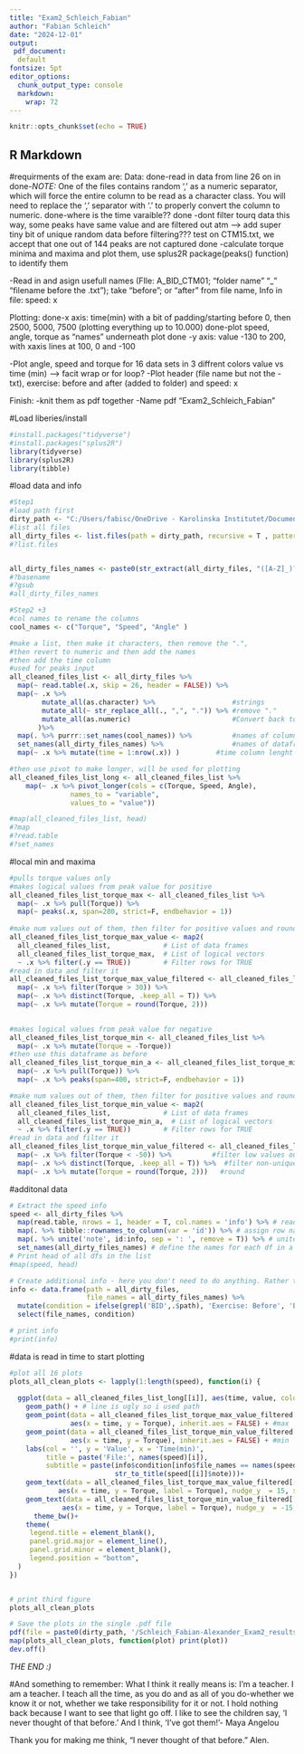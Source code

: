 ```yaml
---
title: "Exam2_Schleich_Fabian"
author: "Fabian Schleich"
date: "2024-12-01"
output: 
 pdf_document: 
  default
fontsize: 5pt
editor_options: 
  chunk_output_type: console
  markdown: 
    wrap: 72
---
```


```r
knitr::opts_chunk$set(echo = TRUE)
```
## R Markdown

#requirments of the exam are: 
Data: 
done-read in data from line 26 on in 
done-*NOTE:* One of the files contains random ',' as a numeric separator, which will force the entire column to be read as a character class. You will need to replace the ',' separator with '.' to properly convert the column to numeric.
done-where is the time varaible??
done -dont filter tourq data this way, some peaks have same value and are filtered out atm --> add super tiny bit of unique random data before filtering??? test on CTM15.txt, we accept that one out of 144 peaks are not captured
done -calculate torque minima and maxima and plot them, use splus2R package(peaks() function) to identify them

-Read in and asign usefull names (FIle: A_BID_CTM01; "folder name" "_" "filename before the .txt"); take "before"; or "after" from file name, Info in file: speed: x

Plotting:
done-x axis: time(min) with a bit of padding/starting before 0, then 2500, 5000, 7500 (plotting everything up to 10.000)
done-plot speed, angle, torque as "names" underneath plot
done -y axis: value -130 to 200, with xaxis lines at 100, 0 and -100


-Plot angle, speed and torque for 16 data sets in 3 diffrent colors value vs time (min) --> facit wrap or for loop?
-Plot header (file name but not the -txt), exercise: before and after (added to folder) and speed: x

Finish:
-knit them as pdf together
-Name pdf "Exam2_Schleich_Fabian"



#Load liberies/install
```r
#install.packages("tidyverse")
#install.packages("splus2R")
library(tidyverse)
library(splus2R)
library(tibble)

```



#load data and info
```r
#Step1
#load path first
dirty_path <- "C:/Users/fabisc/OneDrive - Karolinska Institutet/Documents/Courses/Intermediate R/Schleich_R_project_asigment/Day8and9_Exam2/data"
#list all files 
all_dirty_files <- list.files(path = dirty_path, recursive = T , pattern = ".txt", full.names = T)
#?list.files


all_dirty_files_names <- paste0(str_extract(all_dirty_files, "([A-Z]_)?R2|([A-Z]_)?BID"),'_', gsub('.txt', '', basename(all_dirty_files)))
#?basename
#?gsub
#all_dirty_files_names

#Step2 +3
#col names to rename the columns
cool_names <- c("Torque", "Speed", "Angle" )

#make a list, then make it characters, then remove the ".", 
#then revert to numeric and then add the names
#then add the time column
#used for peaks input
all_cleaned_files_list <- all_dirty_files %>%
  map(~ read.table(.x, skip = 26, header = FALSE)) %>%
  map(~ .x %>% 
        mutate_all(as.character) %>%                   #strings
        mutate_all(~ str_replace_all(., ",", ".")) %>% #remove "."
        mutate_all(as.numeric)                         #Convert back to numeric
       )%>%
  map(. %>% purrr::set_names(cool_names)) %>%          #names of column set
  set_names(all_dirty_files_names) %>%                 #names of dataframes set
  map(~ .x %>% mutate(time = 1:nrow(.x)) )         #time column lenght nrow

#then use pivot to make longer, will be used for plotting
all_cleaned_files_list_long <- all_cleaned_files_list %>%
    map(~ .x %>% pivot_longer(cols = c(Torque, Speed, Angle), 
               names_to = "variable", 
               values_to = "value"))

#map(all_cleaned_files_list, head) 
#?map
#?read.table
#?set_names


```

#local min and maxima
```r
#pulls torque values only
#makes logical values from peak value for positive
all_cleaned_files_list_torque_max <- all_cleaned_files_list %>%
  map(~ .x %>% pull(Torque)) %>%
  map(~ peaks(.x, span=280, strict=F, endbehavior = 1))
  
#make num values out of them, then filter for positive values and round them
all_cleaned_files_list_torque_max_value <- map2(
  all_cleaned_files_list,             # List of data frames
  all_cleaned_files_list_torque_max,  # List of logical vectors
  ~ .x %>% filter(.y == TRUE))        # Filter rows for TRUE
#read in data and filter it
all_cleaned_files_list_torque_max_value_filtered <- all_cleaned_files_list_torque_max_value %>%
  map(~ .x %>% filter(Torque > 30)) %>%
  map(~ .x %>% distinct(Torque, .keep_all = T)) %>%
  map(~ .x %>% mutate(Torque = round(Torque, 2)))
  

#makes logical values from peak value for negative
all_cleaned_files_list_torque_min <- all_cleaned_files_list %>%
  map(~ .x %>% mutate(Torque = -Torque))
#then use this dataframe as before
all_cleaned_files_list_torque_min_a <- all_cleaned_files_list_torque_min %>%
  map(~ .x %>% pull(Torque)) %>%
  map(~ .x %>% peaks(span=400, strict=F, endbehavior = 1))

#make num values out of them, then filter for positive values and round them
all_cleaned_files_list_torque_min_value <- map2(
  all_cleaned_files_list,             # List of data frames
  all_cleaned_files_list_torque_min_a,  # List of logical vectors
  ~ .x %>% filter(.y == TRUE))        # Filter rows for TRUE
#read in data and filter it
all_cleaned_files_list_torque_min_value_filtered <- all_cleaned_files_list_torque_min_value %>%
  map(~ .x %>% filter(Torque < -50)) %>%          #filter low values out
  map(~ .x %>% distinct(Torque, .keep_all = T)) %>%  #filter non-unique out
  map(~ .x %>% mutate(Torque = round(Torque, 2)))   #round 

```

#additonal data 
```r
# Extract the speed info
speed <- all_dirty_files %>% 
  map(read.table, nrows = 1, header = T, col.names = 'info') %>% # read in the files
  map(. %>% tibble::rownames_to_column(var = 'id')) %>% # assign row names to column  
  map(. %>% unite('note', id:info, sep = ': ', remove = T)) %>% # unite to columns into one 
  set_names(all_dirty_files_names) # define the names for each df in a list
# Print head of all dfs in the list
#map(speed, head)

# Create additional info - here you don't need to do anything. Rather try to understand how code works
info <- data.frame(path = all_dirty_files,
                   file_names = all_dirty_files_names) %>% 
  mutate(condition = ifelse(grepl('BID',.$path), 'Exercise: Before', 'Exercise: After')) %>% 
  select(file_names, condition)

# print info
#print(info)

```




#data is read in time to start plotting
```r
#plot all 16 plots
plots_all_clean_plots <- lapply(1:length(speed), function(i) {
  
  ggplot(data = all_cleaned_files_list_long[[i]], aes(time, value, color = variable)) + # define main ggplot 
    geom_path() + # line is ugly so i used path
    geom_point(data = all_cleaned_files_list_torque_max_value_filtered[[i]], 
               aes(x = time, y = Torque), inherit.aes = FALSE) + #max
    geom_point(data = all_cleaned_files_list_torque_min_value_filtered[[i]], 
               aes(x = time, y = Torque), inherit.aes = FALSE) + #min
    labs(col = '', y = 'Value', x = 'Time(min)',
         title = paste('File:', names(speed)[i]),
         subtitle = paste(info$condition[info$file_names == names(speed)[i]],'\n',
                          str_to_title(speed[[i]]$note)))+
    geom_text(data = all_cleaned_files_list_torque_max_value_filtered[[i]], 
            aes(x = time, y = Torque, label = Torque), nudge_y  = 15, size = 3, inherit.aes = FALSE)+
    geom_text(data = all_cleaned_files_list_torque_min_value_filtered[[i]], 
             aes(x = time, y = Torque, label = Torque), nudge_y  = -15, size = 3, inherit.aes = FALSE)+
      theme_bw()+
    theme(
     legend.title = element_blank(), 
     panel.grid.major = element_line(),
     panel.grid.minor = element_blank(),
     legend.position = "bottom",
  )
})


# print third figure
plots_all_clean_plots

```



```r
# Save the plots in the single .pdf file
pdf(file = paste0(dirty_path, '/Schleich_Fabian-Alexander_Exam2_results_figs.pdf'))
map(plots_all_clean_plots, function(plot) print(plot))
dev.off()
```
*THE END :)*


#And something to remember:
What I think it really means is: I'm a teacher. I am a teacher. I teach all the time, as you do and as all of you do-whether we know it or not, whether we take responsibility for it or not. I hold nothing back because I want to see that light go off. I like to see the children say, 'I never thought of that before.' And I think, 'I've got them!'- Maya Angelou

Thank you for making me think, "I never thought of that before." Alen.


